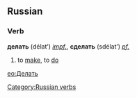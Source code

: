 ==Russian==
===Verb===
'''делать''' (délat’) ''[[impf.]]'', '''сделать''' (sdélat’) ''[[pf.]]''

# to [[make]], to [[do]]

[[Category:Russian verbs]]

[[eo:Делать]]
